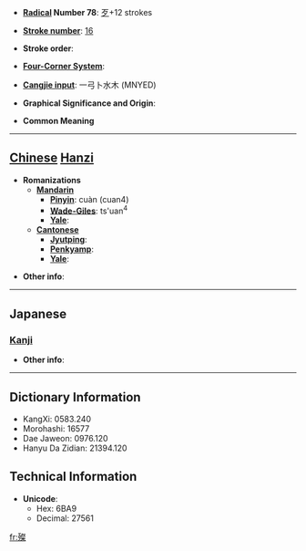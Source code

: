* '''[[Wiktionary:Chinese radical index| Radical]] Number 78''': [[Wiktionary:Chinese radical index 歹|歹]]+12 strokes

* '''[[Wiktionary:Chinese total strokes index|Stroke number]]''': [[Wiktionary:Chinese total strokes index 16|16]]

* '''Stroke order''': 

* '''[[Wiktionary:Chinese four corner index|Four-Corner System]]''': 

* '''[[Wiktionary:Chinese Cangjie index|Cangjie input]]''': 一弓卜水木 (MNYED)

* '''Graphical Significance and Origin''': 

* '''Common Meaning'''

----

== [[Chinese]] [[Hanzi]] ==

* '''Romanizations'''
** '''[[Mandarin]]'''
*** '''[[Pinyin]]''': cuàn (cuan4)
*** '''[[Wade-Giles]]''': ts'uan<sup>4</sup>
*** '''[[Yale]]''': 
** '''[[Cantonese]]'''
*** '''[[Jyutping]]''':
*** '''[[Penkyamp]]''': 
*** '''[[Yale]]''': 

* '''Other info''': 

----

==Japanese==
===[[Kanji]]===
{{kanji|on readings=[[さん]] (san)
|kun readings=
}}

* '''Other info''':  

----

== Dictionary Information ==

* KangXi: 0583.240
* Morohashi: 16577
* Dae Jaweon: 0976.120
* Hanyu Da Zidian: 21394.120

== Technical Information ==

* '''Unicode''':
** Hex: 6BA9
** Decimal: 27561

[[fr:殩]]